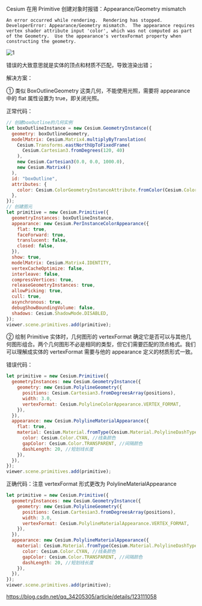 Cesium 在用 Primitive 创建对象时报错：Appearance/Geometry mismatch

```
An error occurred while rendering.  Rendering has stopped.
DeveloperError: Appearance/Geometry mismatch.  The appearance requires vertex shader attribute input 'color', which was not computed as part of the Geometry.  Use the appearance's vertexFormat property when constructing the geometry.
```

![1](./assets/1.png)

错误的大致意思就是实体的顶点和材质不匹配，导致渲染出错；

解决方案：

① 类似 BoxOutlineGeometry 这类几何，不能使用光照，需要将 appearance 中的 flat 属性设置为 true，即关闭光照。

正常代码：

```js
// 创建boxOutline的几何实例
let boxOutlineInstance = new Cesium.GeometryInstance({
  geometry: boxOutlineGeometry,
  modelMatrix: Cesium.Matrix4.multiplyByTranslation(
    Cesium.Transforms.eastNorthUpToFixedFrame(
      Cesium.Cartesian3.fromDegrees(120, 40)
    ),
    new Cesium.Cartesian3(0.0, 0.0, 1000.0),
    new Cesium.Matrix4()
  ),
  id: "boxOutline",
  attributes: {
    color: Cesium.ColorGeometryInstanceAttribute.fromColor(Cesium.Color.RED),
  },
});
// 创建图元
let primitive = new Cesium.Primitive({
  geometryInstances: boxOutlineInstance,
  appearance: new Cesium.PerInstanceColorAppearance({
    flat: true,
    faceForward: true,
    translucent: false,
    closed: false,
  }),
  show: true,
  modelMatrix: Cesium.Matrix4.IDENTITY,
  vertexCacheOptimize: false,
  interleave: false,
  compressVertices: true,
  releaseGeometryInstances: true,
  allowPicking: true,
  cull: true,
  asynchronous: true,
  debugShowBoundingVolume: false,
  shadows: Cesium.ShadowMode.DISABLED,
});
viewer.scene.primitives.add(primitive);
```

② 绘制 Primitive 实体时，几何图形的 vertexFormat 确定它是否可以与其他几何图形组合。两个几何图形不必是相同的类型，但它们需要匹配的顶点格式。我们可以理解成实体的 vertexFormat 需要与他的 appearance 定义的材质形式一致。

错误代码：

```js
let primitive = new Cesium.Primitive({
  geometryInstances: new Cesium.GeometryInstance({
    geometry: new Cesium.PolylineGeometry({
      positions: Cesium.Cartesian3.fromDegreesArray(positions),
      width: 3.0,
      vertexFormat: Cesium.PolylineColorAppearance.VERTEX_FORMAT,
    }),
  }),
  appearance: new Cesium.PolylineMaterialAppearance({
    flat: true,
    material: Cesium.Material.fromType(Cesium.Material.PolylineDashType, {
      color: Cesium.Color.CYAN, //线条颜色
      gapColor: Cesium.Color.TRANSPARENT, //间隔颜色
      dashLength: 20, //短划线长度
    }),
  }),
});
viewer.scene.primitives.add(primitive);
```

正确代码：注意 vertexFormat 形式更改为 PolylineMaterialAppearance

```js
let primitive = new Cesium.Primitive({
  geometryInstances: new Cesium.GeometryInstance({
    geometry: new Cesium.PolylineGeometry({
      positions: Cesium.Cartesian3.fromDegreesArray(positions),
      width: 3.0,
      vertexFormat: Cesium.PolylineMaterialAppearance.VERTEX_FORMAT,
    }),
  }),
  appearance: new Cesium.PolylineMaterialAppearance({
    material: Cesium.Material.fromType(Cesium.Material.PolylineDashType, {
      color: Cesium.Color.CYAN, //线条颜色
      gapColor: Cesium.Color.TRANSPARENT, //间隔颜色
      dashLength: 20, //短划线长度
    }),
  }),
});
viewer.scene.primitives.add(primitive);
```

https://blog.csdn.net/qq_34205305/article/details/123111058
